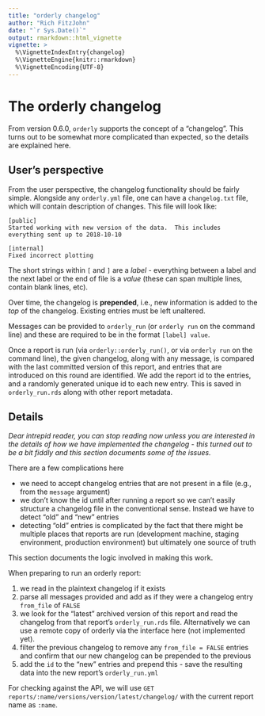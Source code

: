 ```yaml
---
title: "orderly changelog"
author: "Rich FitzJohn"
date: "`r Sys.Date()`"
output: rmarkdown::html_vignette
vignette: >
  %\VignetteIndexEntry{changelog}
  %\VignetteEngine{knitr::rmarkdown}
  %\VignetteEncoding{UTF-8}
---
```


# The orderly changelog

From version 0.6.0, `orderly` supports the concept of a
"changelog".  This turns out to be somewhat more complicated than
expected, so the details are explained here.

## User's perspective

From the user perspective, the changelog functionality should be
fairly simple.  Alongside any `orderly.yml` file, one can have a
`changelog.txt` file, which will contain description of changes.
This file will look like:

```plain
[public]
Started working with new version of the data.  This includes
everything sent up to 2018-10-10

[internal]
Fixed incorrect plotting
```

The short strings within `[` and `]` are a _label_ - everything
between a label and the next label or the end of file is a _value_
(these can span multiple lines, contain blank lines, etc).

Over time, the changelog is **prepended**, i.e., new information is
added to the _top_ of the changelog.  Existing entries must be left
unaltered.

Messages can be provided to `orderly_run` (or `orderly run` on the command line) and these are required to be in the format `[label] value`.

Once a report is run (via `orderly::orderly_run()`, or via `orderly run` on the command line), the given changelog, along with any
message, is compared with the last committed version of this report,
and entries that are introduced on this round are identified.  We add
the report id to the entries, and a randomly generated unique id to each new entry.  This is saved in `orderly_run.rds` along with other report metadata.

## Details

_Dear intrepid reader, you can stop reading now unless you are interested in the details of how we have implemented the changelog - this turned out to be a bit fiddly and this section documents some of the issues._

There are a few complications here

* we need to accept changelog entries that are not present in a file (e.g., from the `message` argument)
* we don't know the id until after running a report so we can't easily structure a changelog file in the conventional sense.  Instead we have to detect "old" and "new" entries
* detecting "old" entries is complicated by the fact that there might be multiple places that reports are run (development machine, staging environment, production environment) but ultimately one source of truth

This section documents the logic involved in making this work.

When preparing to run an orderly report:

1. we read in the plaintext changelog if it exists
1. parse all messages provided and add as if they were a changelog entry `from_file` of `FALSE`
1. we look for the "latest" archived version of this report and read the changelog from that report's `orderly_run.rds` file.  Alternatively we can use a remote copy of orderly via the interface here (not implemented yet).
1. filter the previous changelog to remove any `from_file = FALSE` entries and confirm that our new changelog can be prepended to the previous
1. add the `id` to the "new" entries and prepend this - save the resulting data into the new report's `orderly_run.yml`

For checking against the API, we will use `GET reports/:name/versions/version/latest/changelog/` with the current report name as `:name`.
